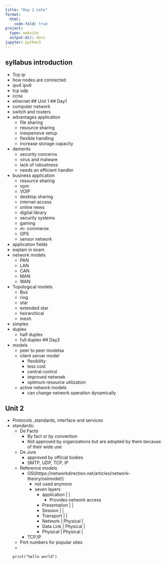 ```yaml
---
title: "Day 1 note"
format:
  html:
    code-fold: true
project:
  type: website
  output-dir: docs
jupyter: python3
---
```

## syllabus introduction
  - Tcp ip
  - how nodes are connected
  - ipv4 ipv6
  - tcp udp
  - ccna
  - ethernet
## Unit 1
## Day1
  - computer network
  - switch and routers
  - advantages application
    - file sharing
    - resource sharing
    - inexpensive setup
    - flexible handling
    - increase storage capacity
  - demerits
    - security concerns
    - virus and malware
    - lack of robustness
    - needs an efficient handler
  - business application
    - resource sharing
    - vpm
    - VOIP
    - desktop sharing
    - internet access
    - online news
    - digital library
    - security systems
    - gaming
    - m- commerse
    - GPS
    - sensor network
  - application fields
   - explain in exam
  - network models
    - PAN
    - LAN
    - CAN
    - MAN
    - WAN
  - Topological models
    - Bus
    - ring
    - star
    - extended star
    - heirarchical
    - mesh 
  - simplex
  - duplex 
    - half duplex
    - full duplex
## Day2
  - models
    - peer to peer modelsa
    - client server model 
      - flexibility
      - less cost
      - central control
      - improved netwoek
      - optimum resource utilization

    - active network models
      - can change network operation dynamically
  
## Unit 2
  - Protocols ,standards, interface and services
- standards:
  - De Facto 
    - By fact or by convention
    - Not approved by organizations but are adopted by them because of their wide use

  - De Jure
    - approved by official bodies
    - SMTP, UDP, TCP, IP
  - Reference models
    - OSI(https://networkdirection.net/articles/network-theory/osimodel/)
      - not used anymore
      - seven layers 
        - application   |          |
          - Provides network access
        - Presentation  |          |
         - Session      |          |
        - Transport     |          |
        - Network       | Physical |
        - Data Link     | Physical |
        - Physical      | Physical |
    - TCP,IP
  - Port numbers for popular sites 
  -
  ```python3
  print("hello world")
  ```
